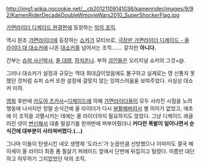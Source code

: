 http://img1.wikia.nocookie.net/__cb20121109141036/kamenrider/images/9/92/KamenRiderDecadeDoubleWmovieWars2010_SuperShockerFlag.jpg

[[가면라이더 디케이드 완결편]]에 등장하는 [[악의 조직]]. 

역시 원조 [[가면라이더]]에 등장하는 [[쇼커]]가 모티브로, [[극장판 가면라이더 디케이드 - 올 라이더 대 대쇼커]]에 나온 [[대쇼커]]를 넘어서는 조직....... 같지만 '''아니다.'''

간부는 [[사신 박사|슈퍼 사신박사]], [[나루타키|졸 대령]], [[하치온나]]. 부하 [[괴인]]들은 오리지널 쇼커의 그것+@. 

그러나 대쇼커가 설정과 규모는 역대 최대급이었음에도 불구하고 실제로는 영 신통치 못했던 것처럼 슈퍼 쇼커 또한 설정에 걸맞지 않는 잉여스러움을 보여주었다. 사실상 대쇼커 이하.

[[영화]] 후반에 [[카도야 츠카사]]=[[디케이드(가면라이더 디케이드)|디케이드]]에 의해 [[가면라이더]]들이 모두 사라진 시점을 노려 행동에 나서지만 정말 순식간에 올 라이더가 다시 [[부활]]해버려서 별 의미가 없었고, 애초에 이 조직을 괴멸시키는 데에는 올 라이더까지 필요하지도 않았다. 그냥 디케이드 레귤러진 넷이 [[변신]]해서 대충 필살기를 한꺼번에 퍼부어줬더니 '''커다란 폭발이 일어나면서 순식간에 대부분이 사라져버렸다.(…)'''

그나마 이들이 탄생시킨 네오 생명체 '도라스'가 눈꼽만큼 선방했으나 이마저도 결국 헤이세이 올 라이더 최종 폼 필살기 퍼레이드 앞에서 단번에 뒤집히고 털렸다. 이름만 대단하고 허무하기 그지없었던 악의 조직.
